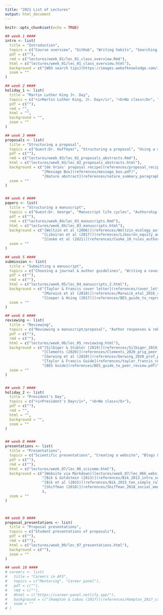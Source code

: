 ```yaml
---
title: "2021 List of Lectures"
output: html_document
---
```


```r
knitr::opts_chunk$set(echo = TRUE)
```

```r
## week 1 ####
intro <- list(
  title = "Introduction",
  topics = c("Course overview", "GitHub", "Writing habits", "Searching the literature", "Reference management"),
  pdf = c(""),
  rmd = c("lectures/week_01/lec_01_class_overview.Rmd"),
  html = c("lectures/week_01/lec_01_class_overview.html"),
  background = c("[WOS search tips](https://images.webofknowledge.com/images/help/WOS/hs_search_operators.html)", "[Google Scholar tips](https://scholar.google.com/intl/en/scholar/help.html)"),
  zoom = ""
)

## week 2 ####
holiday_1 <- list(
  title = "Martin Luther King Jr. Day",
  topics = c("<i>Martin Luther King, Jr. Day</i>", "<b>No class</b>", "Assignment: see homework tab"),
  pdf = c(""),
  rmd = "",
  html = "",
  background = "",
  zoom = ""
)

## week 3 ####
proposals <- list(
  title = "Structuring a proposal",
  topics = c("Guest:Dr. Huffmyer", "Structuring a proposal", "Using a message box", "Writing an abstract"),
  pdf = c(""),
  rmd = c("lectures/week_03/lec_02_proposals_abstracts.Rmd"),
  html = c("lectures/week_03/lec_02_proposals_abstracts.html"),
  background = c("[de Vries' proposal recipe](references/proposal_recipe.jpg)",
                 "[Message Box](references/message_box.pdf)",
                 "[Nature abstract](references/nature_summary_paragraph.pdf)"),
  zoom = ""
)


## week 4 ####
papers <- list(
  title = "Structuring a manuscript",
  topics = c("Guest:Dr. George", "Manuscript life cycles", "Authorship & contributions", "Manuscript structure"),
  pdf = c(""),
  rmd = c("lectures/week_04/lec_03_manuscripts.Rmd"),
  html = c("lectures/week_04/lec_03_manuscripts.html"),
  background = c("[Weltzin et al (2006)](references/Weltzin_ecology_authorship.pdf)",
                 "[Liboiron et al (2017)](references/Liboiron_equity_authorship.pdf)",
                 "[Cooke et al (2021)](references/Cooke_10_rules_authorship.pdf)"),
  zoom = ""
)

## week 5 ####
submission <- list(
  title = "Submitting a manuscript",
  topics = c("Choosing a journal & author guidelines", "Writing a cover letter", "Supplementary material & reproducibility"),
  pdf = c(""),
  rmd = c(""),
  html = c("lectures/week_05/lec_04_manuscripts_2.html"),
  background = c("[Taylor & Francis cover letter](references/cover_letter_template.pdf)",
                 "[Marwick et al (2018)](references/Marwick_etal_2018_research_compendia.pdf)",
                 "[Cooper & Hsing (2017)](references/BES_guide_to_reproducible_code.pdf)"),
  zoom = ""
)

## week 6 ####
reviewing <- list(
  title = "Reviewing",
  topics = c("Reviewing a manuscript/proposal", "Author responses & rebuttals"),
  pdf = c(""),
  rmd = c(""),
  html = c("lectures/week_06/lec_05_reviewing.html"),
  background = c("[Silbiger & Stubler (2019)](references/Silbiger_2019_peer_review_urm.pdf)",
                 "[Clements (2020)](references/Clements_2020_prig_peer_review.pdf)",
                 "[Gerwing et al (2020)](references/Gerwing_2020_prof_peer_review.pdf)",
                 "[Taylor & Francis Guide](references/taylor_francis_reviewer_guide.pdf)",
                 "[BES Guide](references/BES_guide_to_peer_review.pdf)"),
  zoom = ""
)


## week 7 ####
holiday_2 <- list(
  title = "President's Day",
  topics = c("<i>President's Day</i>", "<b>No class</b>"),
  pdf = c(""),
  rmd = "",
  html = "",
  background = "",
  zoom = ""
)


## week 8 ####
presentations <- list(
  title = "Presentations",
  topics = c("Scientific presentations", "Creating a website", "Blogs & social media"),
  pdf = c(""),
  rmd = c(""),
  html = c("lectures/week_07/lec_06_scicomm.html"),
  background = c("[Website via Markdown](lectures/week_07/lec_06b_websites.html)",
                 "[Bik & Goldstein (2013)](references/Bik_2013_intro_social_media.pdf)",
                 "[Bik et al (2015)](references/Bik_2015_ten_simple_rules.pdf)",
                 "[Shiffman (2018)](references/Shiffman_2018_social_media_for_fisheries.pdf)"
                 ),
  zoom = ""
)



## week 9 ####
proposal_presentations <- list(
  title = "Proposal presentations",
  topics = c("Student presentations of proposals"),
  pdf = c(""),
  rmd = c(""),
  html = c("lectures/week_09/lec_07_presentations.html"),
  background = c(""),
  zoom = ""
)

## week 10 ####
# careers <- list(
#   title = "Careers in AFS",
#   topics = c("Mentoring", "Career panel"),
#   pdf = c(""),
#   rmd = c(""),
#   #html = c("https://career-panel.netlify.app/"),
#   background = c("[Hampton & Labou (2017)](references/Hampton_2017_careers_in_ecology.pdf)"),
#   zoom = ""
# )

```



